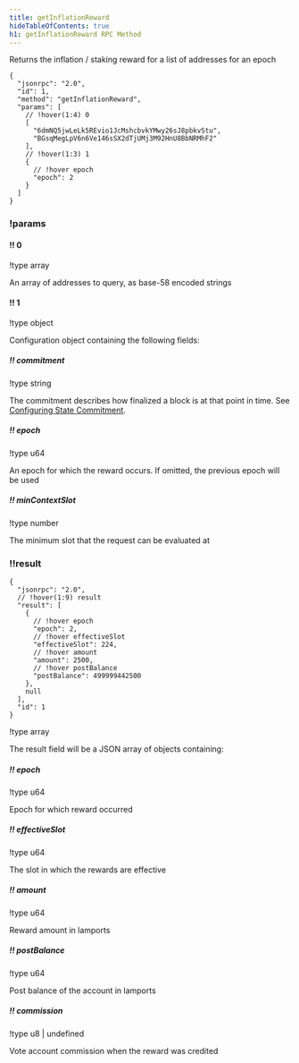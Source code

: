 ```yaml
---
title: getInflationReward
hideTableOfContents: true
h1: getInflationReward RPC Method
---
```


Returns the inflation / staking reward for a list of addresses for an epoch

<APIMethod>

```jsonc !!request with-client
{
  "jsonrpc": "2.0",
  "id": 1,
  "method": "getInflationReward",
  "params": [
    // !hover(1:4) 0
    [
      "6dmNQ5jwLeLk5REvio1JcMshcbvkYMwy26sJ8pbkvStu",
      "BGsqMegLpV6n6Ve146sSX2dTjUMj3M92HnU8BbNRMhF2"
    ],
    // !hover(1:3) 1
    {
      // !hover epoch
      "epoch": 2
    }
  ]
}
```

### !params

#### !! 0

!type array

An array of addresses to query, as base-58 encoded strings

#### !! 1

!type object

Configuration object containing the following fields:

##### !! commitment

!type string

The commitment describes how finalized a block is at that point in time. See
[Configuring State Commitment](/docs/rpc#configuring-state-commitment).

##### !! epoch

!type u64

An epoch for which the reward occurs. If omitted, the previous epoch will be
used

##### !! minContextSlot

!type number

The minimum slot that the request can be evaluated at

### !!result

```jsonc !response
{
  "jsonrpc": "2.0",
  // !hover(1:9) result
  "result": [
    {
      // !hover epoch
      "epoch": 2,
      // !hover effectiveSlot
      "effectiveSlot": 224,
      // !hover amount
      "amount": 2500,
      // !hover postBalance
      "postBalance": 499999442500
    },
    null
  ],
  "id": 1
}
```

!type array

The result field will be a JSON array of objects containing:

##### !! epoch

!type u64

Epoch for which reward occurred

##### !! effectiveSlot

!type u64

The slot in which the rewards are effective

##### !! amount

!type u64

Reward amount in lamports

##### !! postBalance

!type u64

Post balance of the account in lamports

##### !! commission

!type u8 | undefined

Vote account commission when the reward was credited

</APIMethod>
